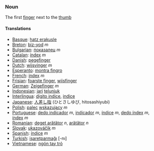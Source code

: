 ===Noun===

The first [[finger]] next to the [[thumb]]

====Translations====
*[[Basque]]: [[hatz erakusle]]
*[[Breton]]: [[biz-yod]] ''m''
*[[Bulgarian]]: [[показалец]] ''m''
*[[Catalan]]: [[índex]] ''m''
*[[Danish]]: [[pegefinger]]
*[[Dutch]]: [[wijsvinger]] ''m''
*[[Esperanto]]: [[montra fingro]]
*[[French]]: [[index]] ''m''
*[[Frisian]]: [[foarste finger]], [[wiisfinger]]
*[[German]]: [[Zeigefinger]] ''m''
*[[Indonesian]]: [[jari]] [[telunjuk]]
*[[Interlingua]]: [[digito indice]], [[indice]]
*[[Japanese]]: [[人差し指]] (ひとさしゆび, hitosashiyubi)
*[[Polish]]: [[palec]] [[wskazujący]] ''m''
*[[Portuguese]]: [[dedo indicador]] ''m'', [[indicador]] ''m'', [[índice]] ''m'', [[dedo índex]] ''m'', [[índex]] ''m''
*[[Romanian]]: [[deget arătător]] ''n'', [[arătător]] ''n''
*[[Slovak]]: [[ukazováčik]] ''m''
*[[Spanish]]: [[índice]] ''m''
*[[Turkish]]: [[işaretparmağı]] [-nı]
*[[Vietnamese]]: [[ngón tay trỏ]]